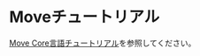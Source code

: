 # Moveチュートリアル

[Move Core言語チュートリアル](https://github.com/aptos-labs/aptos-core/tree/main/aptos-move/move-examples/move-tutorial)を参照してください。
